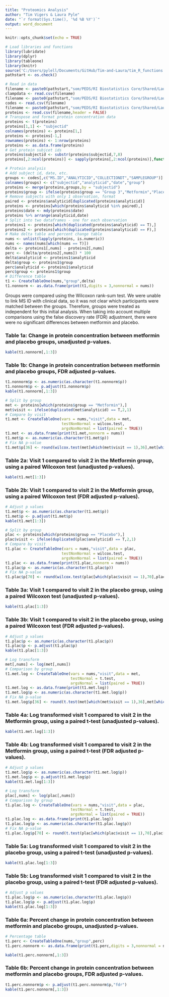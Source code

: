 ```yaml
---
title: "Proteomics Analysis"
author: "Tim Vigers & Laura Pyle"
date: "`r format(Sys.time(), '%d %B %Y')`"
output: word_document
---
```


```r
knitr::opts_chunk$set(echo = TRUE)
```

```r
# Load libraries and functions
library(lubridate)
library(dplyr)
library(tableone)
library(knitr)
source('C:/Users/pylell/Documents/GitHub/Tim-and-Laura/tim_R_functions.R')
pathstart <- os.check()
```

```r
# Read in data
filename <- paste0(pathstart,"som/PEDS/RI Biostatistics Core/Shared/Laura Tim projects/T1D Exchange/Jenny Gourgari/Data_Cleaned/clampdatavisits.csv")
clampdata <- read.csv(filename)
filename <- paste0(pathstart,"som/PEDS/RI Biostatistics Core/Shared/Laura Tim projects/T1D Exchange/Jenny Gourgari/Data_Cleaned/experimentcodes.csv")
codes <- read.csv(filename)
filename <- paste0(pathstart,"som/PEDS/RI Biostatistics Core/Shared/Laura Tim projects/T1D Exchange/Jenny Gourgari/Data_Cleaned/proteinquant.csv")
proteins <- read.csv(filename,header = FALSE)
# Transpose and format protein concentration data
proteins <- t(proteins)
proteins[1,1] <- "subjectid"
colnames(proteins) <- proteins[1,]
proteins <- proteins[-1,]
rownames(proteins) <- 1:nrow(proteins)
proteins <- as.data.frame(proteins)
# Get protein subjcet ids
proteins$subjectid <- substr(proteins$subjectid,7,8)
proteins[,2:ncol(proteins)] <- sapply(proteins[,2:ncol(proteins)],function(x) as.numeric(as.character(x)))
```

```r
# Protein analysis
# Add subject id, date, etc.
groups <- codes[,c("MS.ID","ANALYTICID","COLLECTIONDT","SAMPLEGROUP")]
colnames(groups) <- c("subjectid","analyticid","date","group")
proteins <- merge(proteins,groups,by = "subjectid")
proteins$group <- ifelse(proteins$group == "Group 3","Metformin","Placebo")
# Remove subjects with only 1 observation, format
paired <- proteins$analyticid[duplicated(proteins$analyticid)]
proteins <- proteins[which(proteins$analyticid %in% paired),]
proteins$date <- mdy(proteins$date)
proteins %>% arrange(analyticid,date)
# Split into two dataframes - one for each observation
proteins1 <- proteins[which(duplicated(proteins$analyticid) == T),]
proteins2 <- proteins[which(duplicated(proteins$analyticid) == F),]
# Make delta table and percent change table
nums <- unlist(lapply(proteins, is.numeric))
nums <- names(nums[which(nums == T)])
delta <- proteins1[,nums] - proteins2[,nums]
perc <- (delta/proteins2[,nums]) * 100
delta$analyticid <- proteins1$analyticid
delta$group <- proteins1$group
perc$analyticid <- proteins1$analyticid
perc$group <- proteins1$group
# Difference table
t1 <- CreateTableOne(nums,"group",delta)
t1.nonnorm <- as.data.frame(print(t1,digits = 3,nonnormal = nums))
```

Groups were compared using the Wilcoxon rank-sum test. We were unable to link MS ID with clinical data, so it was not clear which participants were matched between the groups. Therefore, groups were treated as independent for this initial analysis. When taking into account multiple comparisons using the false discovery rate (FDR) adjustment, there were were no significant differences between metformin and placebo. 

### Table 1a: Change in protein concentration between metformin and placebo groups, unadjusted p-values.

```r
kable(t1.nonnorm[,1:3])
```

### Table 1b: Change in protein concentration between metformin and placebo groups, FDR adjusted p-values.

```r
t1.nonnorm$p <- as.numeric(as.character(t1.nonnorm$p))
t1.nonnorm$p <- p.adjust(t1.nonnorm$p)
kable(t1.nonnorm[,1:3])
```

```r
# Split by group
met <- proteins[which(proteins$group == "Metformin"),]
met$visit <- ifelse(duplicated(met$analyticid) == T,2,1)
# Compare by visit
t1.met <- CreateTableOne(vars = nums,"visit",data = met,
                         testNonNormal = wilcox.test,
                         argsNonNormal = list(paired = TRUE))
t1.met <- as.data.frame(print(t1.met,nonnorm = nums))
t1.met$p <- as.numeric(as.character(t1.met$p))
# Fix NA p-value
t1.met$p[36] <- round(wilcox.test(met[which(met$visit == 1),36],met[which(met$visit == 2),36],paired = T)$p.value,3)
```

### Table 2a: Visit 1 compared to visit 2 in the Metformin group, using a paired Wilcoxon test (unadjusted p-values).

```r
kable(t1.met[1:3])
```

### Table 2b: Visit 1 compared to visit 2 in the Metformin group, using a paired Wilcoxon test (FDR adjusted p-values).

```r
# Adjust p values
t1.met$p <- as.numeric(as.character(t1.met$p))
t1.met$p <- p.adjust(t1.met$p)
kable(t1.met[1:3])
```

```r
# Split by group
plac <- proteins[which(proteins$group == "Placebo"),]
plac$visit <- ifelse(duplicated(plac$analyticid) == T,2,1)
# Compare by visit
t1.plac <- CreateTableOne(vars = nums,"visit",data = plac,
                         testNonNormal = wilcox.test,
                         argsNonNormal = list(paired = TRUE))
t1.plac <- as.data.frame(print(t1.plac,nonnorm = nums))
t1.plac$p <- as.numeric(as.character(t1.plac$p))
# Fix NA p-value
t1.plac$p[70] <- round(wilcox.test(plac[which(plac$visit == 1),70],plac[which(plac$visit == 2),70],paired = T)$p.value,3)
```

### Table 3a: Visit 1 compared to visit 2 in the placebo group, using a paired Wilcoxon test (unadjusted p-values).

```r
kable(t1.plac[1:3])
```

### Table 3b: Visit 1 compared to visit 2 in the placebo group, using a paired Wilcoxon test (FDR adjusted p-values).

```r
# Adjust p values
t1.plac$p <- as.numeric(as.character(t1.plac$p))
t1.plac$p <- p.adjust(t1.plac$p)
kable(t1.plac[1:3])
```

```r
# Log transform
met[,nums] <- log(met[,nums])
# Comparison by group
t1.met.log <- CreateTableOne(vars = nums,"visit",data = met,
                             testNormal = t.test,
                             argsNormal = list(paired = TRUE))
t1.met.log <- as.data.frame(print(t1.met.log))
t1.met.log$p <- as.numeric(as.character(t1.met.log$p))
# Fix NA p-value
t1.met.log$p[36] <- round(t.test(met[which(met$visit == 1),36],met[which(met$visit == 2),36],paired = T)$p.value,3)
```

### Table 4a: Log transformed visit 1 compared to visit 2 in the Metformin group, using a paired t-test (unadjusted p-values).

```r
kable(t1.met.log[1:3])
```

### Table 4b: Log transformed visit 1 compared to visit 2 in the Metformin group, using a paired t-test (FDR adjusted p-values).

```r
# Adjust p values
t1.met.log$p <- as.numeric(as.character(t1.met.log$p))
t1.met.log$p <- p.adjust(t1.met.log$p)
kable(t1.met.log[1:3])
```

```r
# Log transform
plac[,nums] <- log(plac[,nums])
# Comparison by group
t1.plac.log <- CreateTableOne(vars = nums,"visit",data = plac,
                             testNormal = t.test,
                             argsNormal = list(paired = TRUE))
t1.plac.log <- as.data.frame(print(t1.plac.log))
t1.plac.log$p <- as.numeric(as.character(t1.plac.log$p))
# Fix NA p-value
t1.plac.log$p[70] <- round(t.test(plac[which(plac$visit == 1),70],plac[which(plac$visit == 2),70],paired = T)$p.value,3)
```

### Table 5a: Log transformed visit 1 compared to visit 2 in the placebo group, using a paired t-test (unadjusted p-values).

```r
kable(t1.plac.log[1:3])
```

### Table 5b: Log transformed visit 1 compared to visit 2 in the placebo group, using a paired t-test (FDR adjusted p-values).

```r
# Adjust p values
t1.plac.log$p <- as.numeric(as.character(t1.plac.log$p))
t1.plac.log$p <- p.adjust(t1.plac.log$p)
kable(t1.plac.log[1:3])
```

### Table 6a: Percent change in protein concentration between metformin and placebo groups, unadjusted p-values.

```r
# Percentage table
t1.perc <- CreateTableOne(nums,"group",perc)
t1.perc.nonnorm <- as.data.frame(print(t1.perc,digits = 3,nonnormal = nums))
```

```r
kable(t1.perc.nonnorm[,1:3])
```

### Table 6b: Percent change in protein concentration between metformin and placebo groups, FDR adjusted p-values.
```r
t1.perc.nonnorm$p <- p.adjust(t1.perc.nonnorm$p,"fdr")
kable(t1.perc.nonnorm[,1:3])
```

<!-- Notes: -->
<!-- - 10 placebo, 30 metformin -->
<!--   - around 80 points, but missing the first 10 -->
<!-- - H__ is MSID number (codes for experiments) -->
<!--   - e.g. H10 = MSID number 10 -->
<!-- - Analytic ID says which person is which -->
<!-- - Group 4 is placebo -->
<!-- - Correlate change in protein with change in DXA fat, insulin sensitivity (glucose infusion rate [GIR], etc.), lipids, BMI, A1c -->
<!--   - matched samples by age, sex, all are tanner stage 5, bmi > 85%, a1c > 8 -->